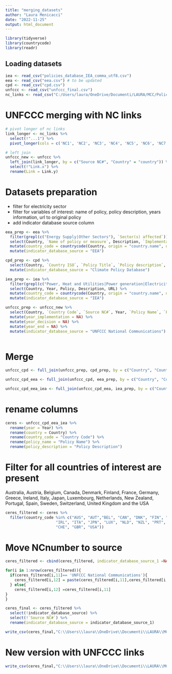 ```yaml
---
title: "merging_datasets"
author: "Laura Menicacci"
date: "2022-11-25"
output: html_document
---
```


```r
library(tidyverse)
library(countrycode)
library(readr)
```

## Loading datasets

```r
iea <- read_csv("policies_database_IEA_comma_utf8.csv")
eea <- read_csv("eea.csv") # to be updated
cpd <- read_csv("cpd.csv")
unfccc <- read_csv("unfccc_final.csv")
nc_links <- read_csv("C:/Users/laura/OneDrive/Documenti/LAURA/MCC/Policy databases/nc_links.csv")
```

# UNFCCC merging with NC links
```r
# pivot longer of nc links 
link_longer <- nc_links %>% 
  select(!"...1") %>% 
  pivot_longer(cols = c('NC1', 'NC2', 'NC3', 'NC4', 'NC5', 'NC6', 'NC7'), names_to = ('Source NC#'), values_to = ('Link'))

# left join
unfccc_new <- unfccc %>% 
  left_join(link_longer, by = c("Source NC#", "Country" = "country")) %>% 
  select(!"Link.x") %>% 
  rename(Link = Link.y)
```


# Datasets preparation

- filter for electricity sector
- filter for variables of interest: name of policy, policy description, years information, url to original policy
- add indicator database source column
```r
eea_prep <- eea %>% 
  filter(grepl(c("Energy Supply|Other Sectors"), `Sector(s) affected`)) %>% 
  select(Country, `Name of policy or measure`, Description, `Implementation period start`, `Implementation period finish`, `URL to main reference`) %>% 
  mutate(country_code = countrycode(Country, origin = "country.name", destination = "iso3c")) %>% 
  mutate(indicator_database_source = "EEA")

cpd_prep <- cpd %>% 
  select(Country, `Country ISO`, `Policy Title`, `Policy description`, `Date of decision`, `Start date of implementation`, `End date of implementation`,  `Source or references`) %>% 
  mutate(indicator_database_source = "Climate Policy Database")

iea_prep <- iea %>% 
  filter(grepl(c("Power, Heat and Utilities|Power generation|Electricity and heat generation|Combined heat and power"), Sectors)) %>% 
  select(Country, Year, Policy, Description, URL) %>% 
  mutate(country_code = countrycode(Country, origin = "country.name", destination = "iso3c")) %>%
  mutate(indicator_database_source = "IEA")

unfccc_prep <- unfccc_new %>% 
  select(Country, `Country Code`, `Source NC#`, Year, `Policy Name`, `Policy Description`, Link) %>% 
  mutate(year_implementation = NA) %>% 
  mutate(year_decision = NA) %>% 
  mutate(year_end = NA) %>% 
  mutate(indicator_database_source = "UNFCCC National Communications")
  
```

# Merge 
```r

unfccc_cpd <- full_join(unfccc_prep, cpd_prep, by = c("Country", "Country Code" = "Country ISO", "Policy Name" = "Policy Title", "Policy Description" = "Policy description", "year_implementation" = "Start date of implementation", "year_decision" = "Date of decision","year_end" = "End date of implementation",  "Link" = "Source or references", "indicator_database_source" ))

unfccc_cpd_eea <- full_join(unfccc_cpd, eea_prep, by = c("Country", "Country Code" = "country_code", "Policy Name" = "Name of policy or measure", "Policy Description" = "Description", "year_implementation" = "Implementation period start", "year_end" = "Implementation period finish",  "Link" = "URL to main reference", "indicator_database_source"))

unfccc_cpd_eea_iea <- full_join(unfccc_cpd_eea, iea_prep, by = c("Country", "Country Code" = "country_code", "Policy Name" = "Policy", "Policy Description" = "Description", "year_implementation" = "Year", "Link" = "URL", "indicator_database_source"))

```


# rename columns 
```r
ceres <- unfccc_cpd_eea_iea %>% 
  rename(year = Year) %>% 
  rename(country = Country) %>% 
  rename(country_code = "Country Code") %>% 
  rename(policy_name = "Policy Name") %>% 
  rename(policy_description = "Policy Description")
```


# Filter for all countries of interest are present

Australia, Austria, Belgium, Canada, Denmark, Finland, France, Germany, Greece, Ireland, Italy, Japan, Luxembourg, Netherlands, New Zealand, Portugal, Spain, Sweden, Switzerland, United Kingdom and the USA
```r
ceres_filtered <- ceres %>%
  filter(country_code %in% c("AUS", "AUT","BEL", "CAN", "DNK", "FIN", "FRA", "DEU", "GRC",
                      "IRL", "ITA", "JPN", "LUX", "NLD", "NZL", "PRT", "ESP", "SWE",
                      "CHE", "GBR", "USA"))
```


# Move NCnumber to source
```r
ceres_filtered <- cbind(ceres_filtered, indicator_database_source_1 =NA)

for(i in 1:nrow(ceres_filtered)){
  if(ceres_filtered[i,11]== 'UNFCCC National Communications'){
    ceres_filtered[i,12] = paste(ceres_filtered[i,11],ceres_filtered[i,3],sep = ' ')
  } else{
    ceres_filtered[i,12] =ceres_filtered[i,11]
}
}

ceres_final <- ceres_filtered %>% 
  select(!indicator_database_source) %>% 
  select(!`Source NC#`) %>% 
  rename(indicator_database_source = indicator_database_source_1)

```


```r
write_csv(ceres_final,"C:\\Users\\laura\\OneDrive\\Documenti\\LAURA\\MCC\\Policy databases\\ceres_secondversion.csv")
```

# New version with UNFCCC links
```r
write_csv(ceres_final,"C:\\Users\\laura\\OneDrive\\Documenti\\LAURA\\MCC\\futurelab_ceres\\policy_databases\\ceres_thirdversion.csv")
```

